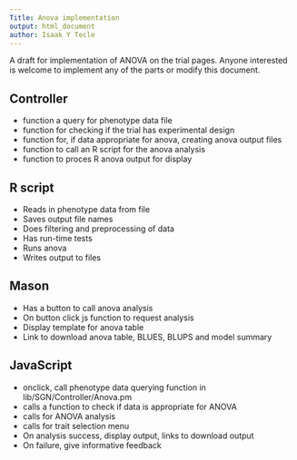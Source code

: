 ```yaml
---
Title: Anova implementation
output: html_document
author: Isaak Y Tecle
---
```


A draft for implementation of ANOVA on the trial pages. 
Anyone interested is welcome to implement any of the parts or modify this document.

## Controller
- function a query for phenotype data file
- function for checking if the trial has experimental design
- function for, if data appropriate for anova, creating anova output files
- function to call an R script for the anova analysis
- function to proces R anova output for display

## R script
- Reads in phenotype data from file
- Saves output file names
- Does filtering and preprocessing of data
- Has run-time tests
- Runs anova
- Writes output to files

## Mason
- Has a button to call anova analysis
- On button click js function to request analysis
- Display template for anova table
- Link to download anova table, BLUES, BLUPS and model summary

## JavaScript
- onclick, call phenotype data querying function in lib/SGN/Controller/Anova.pm
- calls a function to check if data is appropriate for ANOVA
- calls for ANOVA analysis
- calls for trait selection menu
- On analysis success, display output, links to download output
- On failure, give informative feedback

